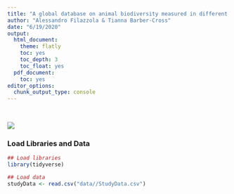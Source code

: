 ```yaml
---
title: "A global database on animal biodiversity measured in different grazing treatments"
author: "Alessandro Filazzola & Tianna Barber-Cross"
date: "6/19/2020"
output:
  html_document:
    theme: flatly
    toc: yes
    toc_depth: 3
    toc_float: yes
  pdf_document:
    toc: yes
editor_options: 
  chunk_output_type: console
---
```

<br>  


![](./grazing.jpg)


### Load Libraries and Data
```r
## Load libraries
library(tidyverse)

## Load data
studyData <- read.csv("data//StudyData.csv")

```

